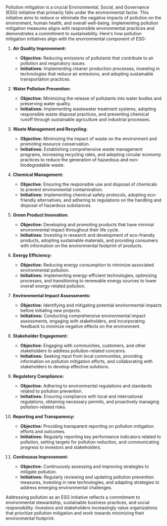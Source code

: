 Pollution mitigation is a crucial Environmental, Social, and Governance (ESG) initiative that primarily falls under the environmental factor. This initiative aims to reduce or eliminate the negative impacts of pollution on the environment, human health, and overall well-being. Implementing pollution mitigation measures aligns with responsible environmental practices and demonstrates a commitment to sustainability. Here's how pollution mitigation initiatives align with the environmental component of ESG:

1. **Air Quality Improvement:**
   - **Objective:** Reducing emissions of pollutants that contribute to air pollution and respiratory issues.
   - **Initiatives:** Implementing cleaner production processes, investing in technologies that reduce air emissions, and adopting sustainable transportation practices.

2. **Water Pollution Prevention:**
   - **Objective:** Minimizing the release of pollutants into water bodies and preserving water quality.
   - **Initiatives:** Implementing wastewater treatment systems, adopting responsible waste disposal practices, and preventing chemical runoff through sustainable agriculture and industrial processes.

3. **Waste Management and Recycling:**
   - **Objective:** Minimizing the impact of waste on the environment and promoting resource conservation.
   - **Initiatives:** Establishing comprehensive waste management programs, increasing recycling rates, and adopting circular economy practices to reduce the generation of hazardous and non-biodegradable waste.

4. **Chemical Management:**
   - **Objective:** Ensuring the responsible use and disposal of chemicals to prevent environmental contamination.
   - **Initiatives:** Implementing chemical safety protocols, adopting eco-friendly alternatives, and adhering to regulations on the handling and disposal of hazardous substances.

5. **Green Product Innovation:**
   - **Objective:** Developing and promoting products that have minimal environmental impact throughout their life cycle.
   - **Initiatives:** Investing in research and development of eco-friendly products, adopting sustainable materials, and providing consumers with information on the environmental footprint of products.

6. **Energy Efficiency:**
   - **Objective:** Reducing energy consumption to minimize associated environmental pollution.
   - **Initiatives:** Implementing energy-efficient technologies, optimizing processes, and transitioning to renewable energy sources to lower overall energy-related pollution.

7. **Environmental Impact Assessments:**
   - **Objective:** Identifying and mitigating potential environmental impacts before initiating new projects.
   - **Initiatives:** Conducting comprehensive environmental impact assessments, engaging with stakeholders, and incorporating feedback to minimize negative effects on the environment.

8. **Stakeholder Engagement:**
   - **Objective:** Engaging with communities, customers, and other stakeholders to address pollution-related concerns.
   - **Initiatives:** Seeking input from local communities, providing information on pollution mitigation efforts, and collaborating with stakeholders to develop effective solutions.

9. **Regulatory Compliance:**
   - **Objective:** Adhering to environmental regulations and standards related to pollution prevention.
   - **Initiatives:** Ensuring compliance with local and international regulations, obtaining necessary permits, and proactively managing pollution-related risks.

10. **Reporting and Transparency:**
    - **Objective:** Providing transparent reporting on pollution mitigation efforts and outcomes.
    - **Initiatives:** Regularly reporting key performance indicators related to pollution, setting targets for pollution reduction, and communicating progress to investors and stakeholders.

11. **Continuous Improvement:**
    - **Objective:** Continuously assessing and improving strategies to mitigate pollution.
    - **Initiatives:** Regularly reviewing and updating pollution prevention measures, investing in new technologies, and adapting strategies to address emerging environmental challenges.

Addressing pollution as an ESG initiative reflects a commitment to environmental stewardship, sustainable business practices, and social responsibility. Investors and stakeholders increasingly value organizations that prioritize pollution mitigation and work towards minimizing their environmental footprint.